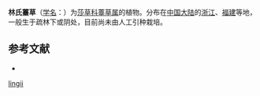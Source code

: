 {{Speciesbox
| name = 林氏薹草
| status = 
| status_system = 
| image =
| genus = Carex
| species = lingii
| authority =[[汪发缵|F.T.Wang]] et Tang
}}

'''林氏薹草'''（[[学名|学名]]：{{lang|la|''Carex lingii''}}）为[[莎草科|莎草科]][[薹草属|薹草属]]的植物。分布在[[中国大陆|中国大陆]]的[[浙江|浙江]]、[[福建|福建]]等地，一般生于疏林下或阴处，目前尚未由人工引种栽培。

== 参考文献 ==
<div class="references-small">
* {{cite web| url =http://www.bioinfo.cn/db05/KmzwSpecies.php?action=view&id=24930| title =林氏薹草| work =《中国高等植物数据库全库》| publisher =中国科学院微生物研究所| author =昆明植物研究所| accessdate =2009-02-25| deadurl =yes| archiveurl =https://web.archive.org/web/20160305100949/http://www.bioinfo.cn/db05/KmzwSpecies.php?action=view&id=24930| archivedate =2016-03-05}}
</div>
{{Taxonbar|from=Q11106472}}

{{DEFAULTSORT:Carex lingii}}
[[Category:薹草属|lingii]]


{{Carex-stub}}